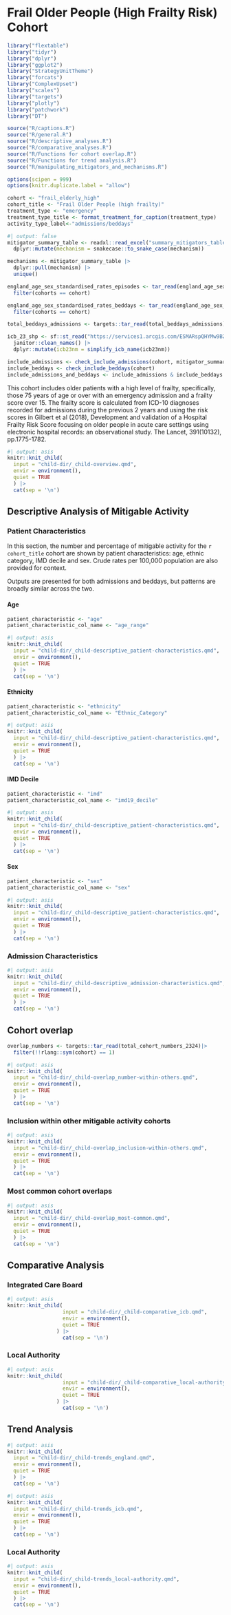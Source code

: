 # Frail Older People (High Frailty Risk) Cohort {#sec-frail-elderly-high .unnumbered}

```r
library("flextable")
library("tidyr")
library("dplyr")
library("ggplot2")
library("StrategyUnitTheme")
library("forcats")
library("ComplexUpset")
library("scales")
library("targets")
library("plotly")
library("patchwork")
library("DT")

source("R/captions.R")
source("R/general.R")
source("R/descriptive_analyses.R")
source("R/comparative_analyses.R")
source("R/Functions for cohort overlap.R")
source("R/Functions for trend analysis.R")
source("R/manipulating_mitigators_and_mechanisms.R")

options(scipen = 999)
options(knitr.duplicate.label = "allow")

```

```r
cohort <- "frail_elderly_high"
cohort_title <- "Frail Older People (high frailty)"
treatment_type <- "emergency"
treatment_type_title <- format_treatment_for_caption(treatment_type)
activity_type_label<-"admissions/beddays"
```

```r
#| output: false
mitigator_summary_table <- readxl::read_excel("summary_mitigators_table.xlsx") |>
  dplyr::mutate(mechanism = snakecase::to_snake_case(mechanism))

mechanisms <- mitigator_summary_table |> 
  dplyr::pull(mechanism) |> 
  unique()

england_age_sex_standardised_rates_episodes <- tar_read(england_age_sex_standardised_rates_episodes) |>
  filter(cohorts == cohort)

england_age_sex_standardised_rates_beddays <- tar_read(england_age_sex_standardised_rates_beddays) |>
  filter(cohorts == cohort)

total_beddays_admissions <- targets::tar_read(total_beddays_admissions)

icb_23_shp <- sf::st_read("https://services1.arcgis.com/ESMARspQHYMw9BZ9/arcgis/rest/services/Integrated_Care_Boards_April_2023_EN_BGC/FeatureServer/0/query?outFields=*&where=1%3D1&f=geojson") |>
  janitor::clean_names() |>
  dplyr::mutate(icb23nm = simplify_icb_name(icb23nm))
```

```r
include_admissions <- check_include_admissions(cohort, mitigator_summary_table)
include_beddays <- check_include_beddays(cohort)
include_admissions_and_beddays <- include_admissions & include_beddays
```

This cohort includes older patients with a high level of frailty, specifically, those 75 years of age or over with an emergency admission and a frailty score over 15. The frailty score is calculated from ICD-10 diagnoses recorded for admissions during the previous 2 years and using the risk scores in Gilbert et al (2018), Development and validation of a Hospital Frailty Risk Score focusing on older people in acute care settings using electronic hospital records: an observational study. The Lancet, 391(10132), pp.1775-1782.

```r
#| output: asis
knitr::knit_child(
  input = "child-dir/_child-overview.qmd",
  envir = environment(),
  quiet = TRUE
  ) |>
  cat(sep = '\n')
```

## Descriptive Analysis of Mitigable Activity

### Patient Characteristics

In this section, the number and percentage of mitigable activity for the `r cohort_title` cohort are shown by patient characteristics: age, ethnic category, IMD decile and sex. Crude rates per 100,000 population are also provided for context.

Outputs are presented for both admissions and beddays, but patterns are broadly similar across the two.

::: panel-tabset
#### Age
```r
patient_characteristic <- "age"
patient_characteristic_col_name <- "age_range"
```

```r
#| output: asis
knitr::knit_child(
  input = "child-dir/_child-descriptive_patient-characteristics.qmd",
  envir = environment(),
  quiet = TRUE
  ) |>
  cat(sep = '\n')
```

#### Ethnicity
```r
patient_characteristic <- "ethnicity"
patient_characteristic_col_name <- "Ethnic_Category"
```

```r
#| output: asis
knitr::knit_child(
  input = "child-dir/_child-descriptive_patient-characteristics.qmd",
  envir = environment(),
  quiet = TRUE
  ) |>
  cat(sep = '\n')
```

#### IMD Decile
```r
patient_characteristic <- "imd"
patient_characteristic_col_name <- "imd19_decile"
```

```r
#| output: asis
knitr::knit_child(
  input = "child-dir/_child-descriptive_patient-characteristics.qmd",
  envir = environment(),
  quiet = TRUE
  ) |>
  cat(sep = '\n')
```

#### Sex
```r
patient_characteristic <- "sex"
patient_characteristic_col_name <- "sex"
```

```r
#| output: asis
knitr::knit_child(
  input = "child-dir/_child-descriptive_patient-characteristics.qmd",
  envir = environment(),
  quiet = TRUE
  ) |>
  cat(sep = '\n')
```
:::

### Admission Characteristics

```r
#| output: asis
knitr::knit_child(
  input = "child-dir/_child-descriptive_admission-characteristics.qmd",
  envir = environment(),
  quiet = TRUE
  ) |>
  cat(sep = '\n')
```

## Cohort overlap

```r
overlap_numbers <- targets::tar_read(total_cohort_numbers_2324)|>
  filter(!!rlang::sym(cohort) == 1)
```

```r
#| output: asis
knitr::knit_child(
  input = "child-dir/_child-overlap_number-within-others.qmd",
  envir = environment(),
  quiet = TRUE
  ) |>
  cat(sep = '\n')
```

### Inclusion within other mitigable activity cohorts

```r
#| output: asis
knitr::knit_child(
  input = "child-dir/_child-overlap_inclusion-within-others.qmd",
  envir = environment(),
  quiet = TRUE
  ) |>
  cat(sep = '\n')
```

### Most common cohort overlaps

```r
#| output: asis
knitr::knit_child(
  input = "child-dir/_child-overlap_most-common.qmd",
  envir = environment(),
  quiet = TRUE
  ) |>
  cat(sep = '\n')
```

## Comparative Analysis

### Integrated Care Board

```r
#| output: asis
knitr::knit_child(
                  input = "child-dir/_child-comparative_icb.qmd",
                  envir = environment(),
                  quiet = TRUE
                ) |>
                  cat(sep = '\n')
```

### Local Authority

```r
#| output: asis
knitr::knit_child(
                  input = "child-dir/_child-comparative_local-authority.qmd",
                  envir = environment(),
                  quiet = TRUE
                ) |>
                  cat(sep = '\n')
```

## Trend Analysis

```r
#| output: asis
knitr::knit_child(
  input = "child-dir/_child-trends_england.qmd",
  envir = environment(),
  quiet = TRUE
  ) |>
  cat(sep = '\n')

```


```r
#| output: asis
knitr::knit_child(
  input = "child-dir/_child-trends_icb.qmd",
  envir = environment(),
  quiet = TRUE
  ) |>
  cat(sep = '\n')
```

### Local Authority

```r
#| output: asis
knitr::knit_child(
  input = "child-dir/_child-trends_local-authority.qmd",
  envir = environment(),
  quiet = TRUE
  ) |>
  cat(sep = '\n')
```
